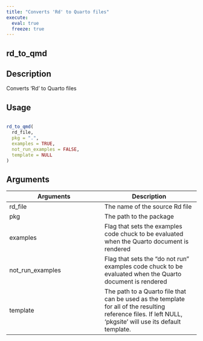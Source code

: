 ```yaml
---
title: "Converts 'Rd' to Quarto files"
execute:
  eval: true
  freeze: true
---
```


## rd_to_qmd

## Description
Converts 'Rd' to Quarto files


## Usage
```r

rd_to_qmd(
  rd_file,
  pkg = ".",
  examples = TRUE,
  not_run_examples = FALSE,
  template = NULL
)
```

## Arguments
|Arguments|Description|
|---|---|
| rd_file | The name of the source Rd file |
| pkg | The path to the package |
| examples | Flag that sets the examples code chuck to be evaluated when the Quarto document is rendered |
| not_run_examples | Flag that sets the "do not run" examples code chuck to be evaluated when the Quarto document is rendered |
| template | The path to a Quarto file that can be used as the template for all of the resulting reference files. If left NULL, 'pkgsite' will use its default template. |







